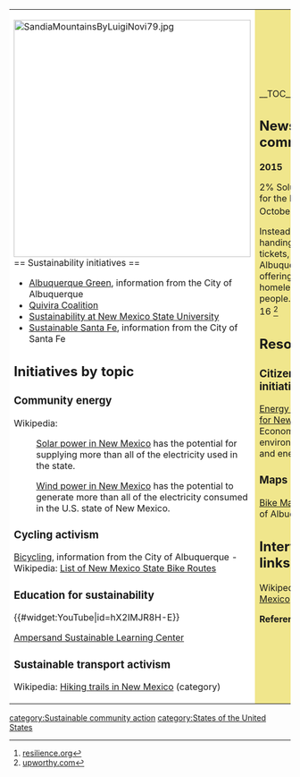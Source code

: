{| cellpadding="8" cellspacing="0"
|- valign="top" 
| style="background:white" width="52%"|
[[File:SandiaMountainsByLuigiNovi79.jpg|424px]]<br clear=left>
== Sustainability initiatives ==
*[http://www.cabq.gov/albuquerquegreen Albuquerque Green], information from the City of Albuquerque
*[http://www.quiviracoalition.org/ Quivira Coalition]
*[http://sustainability.nmsu.edu/ Sustainability at New Mexico State University]
*[http://www.santafenm.gov/sustainable_santa_fe Sustainable Santa Fe], information from the City of Santa Fe

== Initiatives by topic ==

=== Community energy ===

Wikipedia: 
:[[wikipedia:Solar power in New Mexico|Solar power in New Mexico]] has the potential for supplying more than all of the electricity used in the state. 

:[[wikipedia:Wind power in New Mexico|Wind power in New Mexico]] has the potential to generate more than all of the electricity consumed in the U.S. state of New Mexico.

=== Cycling activism ===

[http://www.cabq.gov/parksandrecreation/recreation/bike/bicycling Bicycling], information from the City of Albuquerque - Wikipedia: [[wikipedia:List of New Mexico State Bike Routes|List of New Mexico State Bike Routes]]

=== Education for sustainability ===

{{#widget:YouTube|id=hX2IMJR8H-E}}

[http://ampersandproject.org/ Ampersand Sustainable Learning Center]

=== Sustainable transport activism ===

Wikipedia: [[wikipedia:Category:Hiking trails in New Mexico|Hiking trails in New Mexico]] (category)

| style="background:khaki" |

__TOC__

== News and comment ==

'''2015''' 

2% Solutions for the Planet, October 19 <ref>[http://www.resilience.org/stories/2015-10-19/2-solutions-for-the-planet resilience.org]</ref>

Instead of handing out tickets, Albuquerque is offering jobs to homeless people. October 16 <ref>[http://www.upworthy.com/the-mayor-of-albuquerque-saw-a-homeless-man-with-a-will-work-sign-it-gave-him-a-great-idea upworthy.com]</ref>

== Resources ==

=== Citizens data initiative ===

[http://www.eia.gov/state/?sid=nm Energy Profile for New Mexico], Economic, environmental, and energy data

=== Maps ===

[http://www.cabq.gov/parksandrecreation/recreation/bike/bike-map Bike Map], City of Albuquerque

== Interwiki links ==
Wikipedia: [[wikipedia:New Mexico|New Mexico]]


'''References'''
{{Attrib sca ref|New Mexico}}
<references/>
|}


{{scaendmenu}}
[[category:Sustainable community action]]
[[category:States of the United States]]